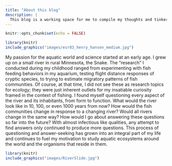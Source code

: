 ```yaml
---
title: "About this blog"
description: |
  This blog is a working space for me to compile my thoughts and tinkerings for fisheries ecology. Expect to see assortments of models, book work-throughs, and research updates.
---
```


```r
knitr::opts_chunk$set(echo = FALSE)
```

::: {.floatting}
```r
library(knitr)
include_graphics("images/esr03_henry_hansen_medium.jpg")
```

My passion for the aquatic world and science started at an early age. I grew up on a small river in rural Minnesota, the Snake. The “research” I conducted during my childhood ranged from experimenting with fish feeding behaviors in my aquarium, testing flight distance responses of cryptic species, to trying to estimate migratory patterns of fish communities. Of course, at that time, I did not see these as research topics for ecology; they were just inherent outlets for my insatiable curiosity framed in the context of fishing. I found myself questioning every aspect of the river and its inhabitants, from form to function. What would the river look like in 10, 100, or even 1000 years from now? How would the fish communities change in response to a changing river? Would all rivers change in the same way? How would I go about answering these questions so far into the future? With almost infectious like qualities, any attempt to find answers only continued to produce more questions. This process of questioning and answer-seeking has grown into an integral part of my life and continues to fuel my motivation to study aquatic ecosystems around the world and the organisms that reside in them.
:::

```r
library(knitr)
include_graphics("images/RiverSlide.jpg")
```

